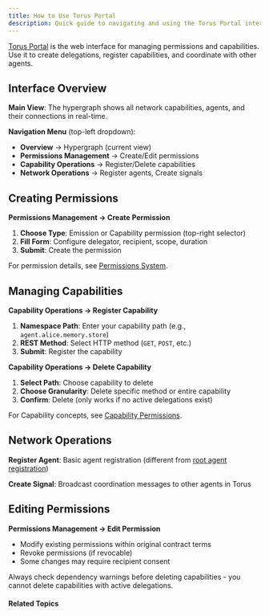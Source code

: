 ```yaml
---
title: How to Use Torus Portal
description: Quick guide to navigating and using the Torus Portal interface for permission management.
---
```



[Torus Portal](https://portal.torus.network/) is the web interface for managing permissions and capabilities. Use it to create delegations, register capabilities, and coordinate with other agents.

## Interface Overview

**Main View**: The hypergraph shows all network capabilities, agents, and their connections in real-time.

**Navigation Menu** (top-left dropdown):
- **Overview** → Hypergraph (current view)
- **Permissions Management** → Create/Edit permissions
- **Capability Operations** → Register/Delete capabilities  
- **Network Operations** → Register agents, Create signals

## Creating Permissions

**Permissions Management → Create Permission**

1. **Choose Type**: Emission or Capability permission (top-right selector)
2. **Fill Form**: Configure delegator, recipient, scope, duration
3. **Submit**: Create the permission

For permission details, see [Permissions System](../v05/permissions).

## Managing Capabilities

**Capability Operations → Register Capability**

1. **Namespace Path**: Enter your capability path (e.g., `agent.alice.memory.store`)
2. **REST Method**: Select HTTP method (`GET`, `POST`, etc.)
3. **Submit**: Register the capability

**Capability Operations → Delete Capability**

1. **Select Path**: Choose capability to delete
2. **Choose Granularity**: Delete specific method or entire capability
3. **Confirm**: Delete (only works if no active delegations exist)

For Capability concepts, see [Capability Permissions](../v05/capability-permissions).

## Network Operations

**Register Agent**: Basic agent registration (different from [root agent registration](../agents/apply-root-agent))

**Create Signal**: Broadcast coordination messages to other agents in Torus

## Editing Permissions

**Permissions Management → Edit Permission**

- Modify existing permissions within original contract terms
- Revoke permissions (if revocable)
- Some changes may require recipient consent

<Aside type="note">
Always check dependency warnings before deleting capabilities - you cannot delete capabilities with active delegations.
</Aside>

#### Related Topics

<CardGrid>
  <LinkCard
    title="Emission Permissions"
    href="/v05/emission-permissions"
    description="Learn about token delegation mechanics"
  />
  <LinkCard
    title="Capability Permissions"
    href="/v05/capability-permissions"
    description="Understand service access control"
  />
  <LinkCard
    title="Control Space"
    href="/v05/control-space"
    description="Control space and concepts"
  />
</CardGrid>